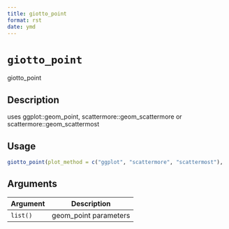 ```yaml
--- 
title: giotto_point 
format: rst 
date: ymd 
--- 
```

# `giotto_point`

giotto_point


## Description

uses ggplot::geom_point, scattermore::geom_scattermore or scattermore::geom_scattermost


## Usage

```r
giotto_point(plot_method = c("ggplot", "scattermore", "scattermost"), ...)
```


## Arguments

Argument      |Description
------------- |----------------
`list()`     |     geom_point parameters


